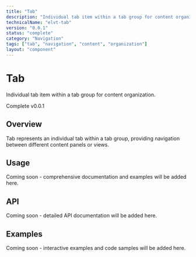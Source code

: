 ```yaml
---
title: "Tab"
description: "Individual tab item within a tab group for content organization."
technicalName: "elvt-tab"
version: "0.0.1"
status: "complete"
category: "Navigation"
tags: ["tab", "navigation", "content", "organization"]
layout: "component"
---
```


# Tab

Individual tab item within a tab group for content organization.

<elvt-badge tone="success" size="small">Complete</elvt-badge> <elvt-badge tone="neutral" size="small">v0.0.1</elvt-badge>

## Overview

Tab represents an individual tab within a tab group, providing navigation between different content panels or views.

## Usage

Coming soon - comprehensive documentation and examples will be added here.

## API

Coming soon - detailed API documentation will be added here.

## Examples

Coming soon - interactive examples and code samples will be added here.
